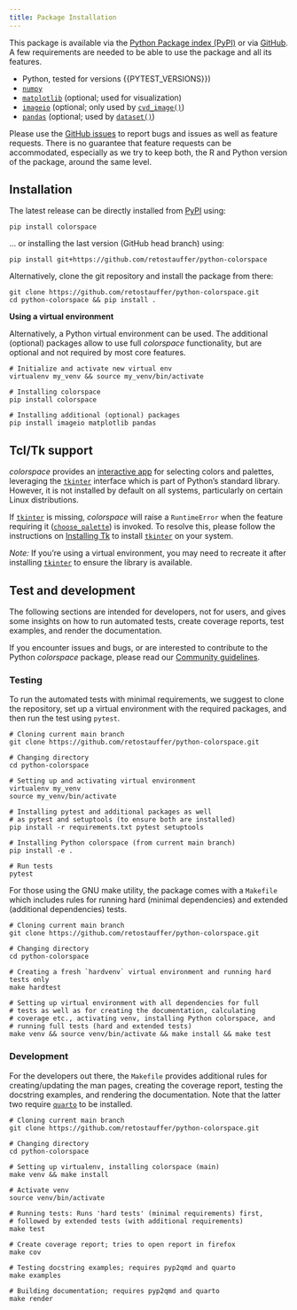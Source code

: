 ```yaml
---
title: Package Installation
---
```



This package is available via the
[Python Package index (PyPI)](https://pypi.org/project/colorspace/) or via 
[GitHub](https://github.com/retostauffer/python-colorspace).
A few requirements are needed to be able to use the package and all its features.

* Python, tested for versions {{PYTEST_VERSIONS}})
* [`numpy`](https://pypi.org/project/numpy/>)
* [`matplotlib`](https://pypi.org/project/matplotlib/>) (optional; used for visualization)
* [`imageio`](https://pypi.org/project/imageio/>) (optional; only used by
    [`cvd_image()`](/man/colorspace.cvd_image.cvd_image.qmd))
* [`pandas`](https://pandas.pydata.org/) (optional; used by [`dataset()`](/man/colorspace.datasets.dataset.qmd))

Please use the [GitHub issues](https://github.com/retostauffer/python-colorspace/issues>)
to report bugs and issues as well as feature requests. There is no
guarantee that feature requests can be accommodated, especially as we try to
keep both, the R and Python version of the package, around the same level.

## Installation

The latest release can be directly installed from [PyPI](https://pypi.org/project/colorspace/)
using:

```
pip install colorspace
```

... or installing the last version (GitHub head branch) using:

```
pip install git+https://github.com/retostauffer/python-colorspace
```

Alternatively, clone the git repository and install the package from there:

```
git clone https://github.com/retostauffer/python-colorspace.git
cd python-colorspace && pip install .
```

**Using a virtual environment**

Alternatively, a Python virtual environment can be used.
The additional (optional) packages allow to use full _colorspace_
functionality, but are optional and not required by most core features.

```
# Initialize and activate new virtual env
virtualenv my_venv && source my_venv/bin/activate

# Installing colorspace
pip install colorspace

# Installing additional (optional) packages
pip install imageio matplotlib pandas
```

## Tcl/Tk support {#tkinter-support}

_colorspace_ provides an [interactive app](articles/choose_palette.qmd) for
selecting colors and palettes, leveraging the
[`tkinter`](https://docs.python.org/3/library/tkinter.html) interface which is
part of Python's standard library. However, it is not installed by
default on all systems, particularly on certain Linux distributions.

If [`tkinter`](https://docs.python.org/3/library/tkinter.html) is missing,
_colorspace_ will raise a `RuntimeError` when the feature requiring it
([`choose_palette`](man/colorspace.choose_palette.choose_palette.qmd)) is
invoked. To resolve this, please follow the instructions on [Installing
Tk](https://tkdocs.com/tutorial/install.html) to install
[`tkinter`](https://docs.python.org/3/library/tkinter.html) on your system.

_Note:_ If you're using a virtual environment, you may need to recreate it after
installing [`tkinter`](https://docs.python.org/3/library/tkinter.html) to
ensure the library is available.


## Test and development

The following sections are intended for developers, not for users,
and gives some insights on how to run automated tests, create
coverage reports, test examples, and render the documentation.

If you encounter issues and bugs, or are interested to contribute
to the Python _colorspace_ package, please read
our [Community guidelines](community.qmd).


### Testing

To run the automated tests with minimal requirements, we suggest
to clone the repository, set up a virtual environment with the
required packages, and then run the test using `pytest`.

```
# Cloning current main branch
git clone https://github.com/retostauffer/python-colorspace.git

# Changing directory
cd python-colorspace

# Setting up and activating virtual environment
virtualenv my_venv
source my_venv/bin/activate

# Installing pytest and additional packages as well
# as pytest and setuptools (to ensure both are installed)
pip install -r requirements.txt pytest setuptools

# Installing Python colorspace (from current main branch)
pip install -e .

# Run tests
pytest
```

For those using the GNU make utility, the package comes with
a `Makefile` which includes rules for running hard (minimal dependencies)
and extended (additional dependencies) tests. 

```
# Cloning current main branch
git clone https://github.com/retostauffer/python-colorspace.git

# Changing directory
cd python-colorspace

# Creating a fresh `hardvenv` virtual environment and running hard tests only
make hardtest

# Setting up virtual environment with all dependencies for full
# tests as well as for creating the documentation, calculating
# coverage etc., activating venv, installing Python colorspace, and
# running full tests (hard and extended tests)
make venv && source venv/bin/activate && make install && make test
```

### Development

For the developers out there, the `Makefile` provides additional
rules for creating/updating the man pages, creating the coverage report,
testing the docstring examples, and rendering the documentation. Note
that the latter two require [`quarto`](https://quarto.org) to be installed.

```
# Cloning current main branch
git clone https://github.com/retostauffer/python-colorspace.git

# Changing directory
cd python-colorspace

# Setting up virtualenv, installing colorspace (main)
make venv && make install

# Activate venv
source venv/bin/activate

# Running tests: Runs 'hard tests' (minimal requirements) first,
# followed by extended tests (with additional requirements)
make test

# Create coverage report; tries to open report in firefox
make cov

# Testing docstring examples; requires pyp2qmd and quarto
make examples

# Building documentation; requires pyp2qmd and quarto
make render
```











